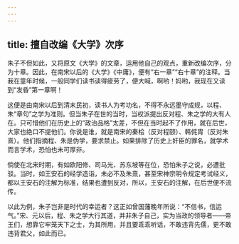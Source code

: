 ```yaml
---
---
---
```

title: 擅自改编《大学》次序
---




朱子不但如此，又将原文《大学》的文章，运用他自己的观点，重新改编次序，分为十章。因此，在南宋以后的《大学》《中庸》，便有“右一章”“右十章”的注释。当我在童年时候，一般同学们读书读得疲劳了，便大喊，啊哟！妈哟，我现在又读到“发昏”第一章啊！

这便是由南宋以后到清末民初，读书人为考功名，不得不永远墨守成规，以程、朱“章句”之学为准则。但当朱子在世的当时，当权派提出反对程、朱之学的大有人在。只可惜他们在历史上的“政治品格”太差，不但在当时起不了作用，就在后世，大家也绝口不提他们。你说是谁，就是南宋的秦桧（反对程颐）、韩侂胄（反对朱熹）。他们指摘程、朱是伪学，要求禁止。如果排除了历史上奸臣的罪名，就学术而言学术，恐怕也未可厚非。

倘使在北宋时期，有如欧阳修、司马光、苏东坡等在位，恐怕朱子之说，必遭批驳。当时，如王安石的经学造诣，未必不及朱熹，甚至宋神宗明令规定考试经义，都以王安石的注解为标准，结果也遭到反对，所以，王安石的注解，在后世便不流传。

以此为例，朱子岂非是时代的幸运者？这正如曾国藩晚年所说：“不信书，信运气。”宋、元以后，程、朱之学大行其道，并非朱子自己，实为当政的领导者——帝王们，想靠它牢笼天下之士，为其所用，并且要乖乖听话，不敢违背先儒，更不敢违背君父，如此而已。